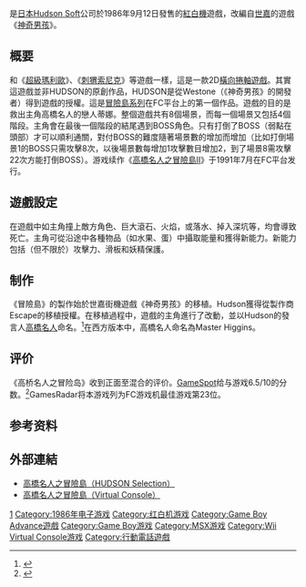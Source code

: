 {{For|整个系列的介绍|高桥名人之冒险岛系列}}

{{NoteTA
| G1=Games
}}
{{Infobox VG
| title = 高橋名人之冒險島
| japanese = 高橋名人の冒険島
| english = Hudson's Adventure Island
<!-- 因文件已删，故注解：| image = File:Adventureisland.jpg -->
| caption=
| developer= [[HUDSON_SOFT|HUDSON SOFT]]
| publisher= HUDSON SOFT
| distributor=
| designer=
| released={{vgrelease|JP|1986年9月12日|NA|1988年9月|EU|1992年}}
| genre= [[平台游戏|平台]]
| modes= 單人
| platforms=[[紅白機|紅白機]]、[[Game_Boy|Game Boy]]、[[MSX|MSX]]、[[GameCube|GameCube]]、[[PlayStation_2|PlayStation 2]]、[[Virtual_Console|Virtual Console]]
}}

{{Vgname|高橋名人之冒險島|ja=高橋名人の冒険島|en=Hudson's Adventure Island|diff=yes}}是[[日本|日本]][[Hudson_Soft|Hudson Soft]]公司於1986年9月12日發售的[[紅白機|紅白機]]遊戲，改編自[[世嘉|世嘉]]的遊戲《[[神奇男孩_(游戏)|神奇男孩]]》。

== 概要 ==
和《[[超級瑪利歐|超級瑪利歐]]》、《[[刺猬索尼克_(1991年游戏)|刺猬索尼克]]》等遊戲一樣，這是一款2D[[橫向捲軸遊戲|橫向捲軸遊戲]]。其實這遊戲並非HUDSON的原創作品，HUDSON是從Westone（《神奇男孩》的開發者）得到遊戲的授權。這是[[高橋名人之冒險島#系列作品|冒險島系列]]在FC平台上的第一個作品。遊戲的目的是救出主角高橋名人的戀人蒂娜。整個遊戲共有8個場景，而每一個場景又包括4個階段。主角會在最後一個階段的結尾遇到BOSS角色。只有打倒了BOSS（弱點在頭部）才可以順利通關，對付BOSS的難度隨著場景數的增加而增加（比如打倒場景1的BOSS只需攻擊8次，以後場景數每增加1攻擊數目增加2，到了場景8需攻擊22次方能打倒BOSS）。游戏续作《[[高橋名人之冒險島II|高橋名人之冒險島II]]》于1991年7月在FC平台发行。

== 遊戲設定 ==
在遊戲中如主角撞上敵方角色、巨大滾石、火焰，或落水、掉入深坑等，均會導致死亡。主角可從沿途中各種物品（如水果、蛋）中攝取能量和獲得新能力。新能力包括（但不限於）攻擊力、滑板和妖精保護。

== 制作 ==
《冒險島》的製作始於世嘉街機遊戲《神奇男孩》的移植。Hudson獲得從製作商Escape的移植授權。在移植過程中，遊戲的主角進行了改動，並以Hudson的發言人[[高橋名人|高橋名人]]命名。<ref>{{cite web|url=http://www.1up.com/features/master-higgins-speaks_2?pager.offset=1|title=Master Higgins Speaks from 1UP.com|quote=Around 1986, there was an arcade game called Wonder Boy that we at Hudson all liked, and there was a suggestion within the company to turn that into a Famicom game. So the vice president and I went to take a look at the development of the character and the game, and as we were looking at the character being built, the character already somewhat resembled me. The vice president was looking at it and went, "Y'know, that character sort of looks like you, and you are a celebrity – it doesn't make any sense for us not to make this game about you." So they decided to turn me into that character, and that's how Adventure Island was born.|deadurl=yes|archiveurl=https://web.archive.org/web/20121020015030/http://www.1up.com/features/master-higgins-speaks_2?pager.offset=1|archivedate=2012-10-20}}</ref>在西方版本中，高橋名人命名為Master Higgins。

== 评价 ==
《高桥名人之冒险岛》收到正面至混合的评价。[[GameSpot|GameSpot]]给与游戏6.5/10的分数。<ref>{{cite web|last=Provo|first=Frank|title=Adventure Island Review|publisher=[[GameSpot|GameSpot]]ccessdate=December 6, 2012|url=http://www.gamespot.com/adventure-island/reviews/adventure-island-review-6178091/|accessdate=2015-11-02|archive-date=2013-04-13|archive-url=https://web.archive.org/web/20130413054139/http://www.gamespot.com/adventure-island/reviews/adventure-island-review-6178091/|dead-url=no}}</ref>GamesRadar将本游戏列为FC游戏机最佳游戏第23位。

== 参考资料 ==
{{Reflist}}

== 外部連結 ==
* [https://web.archive.org/web/20040603065421/http://www.hudson.co.jp/gamenavi/gamedb/softinfo/hu_select/advi/index.html 高橋名人之冒險島（HUDSON Selection）]
* [http://www.nintendo.co.jp/wii/vc/vc_tmb/index.html 高橋名人之冒險島（Virtual Console）] {{Wayback|url=http://www.nintendo.co.jp/wii/vc/vc_tmb/index.html |date=20160812061419 }}

{{冒险岛系列}}
{{神奇男孩系列}}

{{DEFAULTSORT:Takahashi Meijin no Bouken Jima}}
[[Category:高桥名人之冒险岛系列|1]]
[[Category:1986年电子游戏|Category:1986年电子游戏]]
[[Category:红白机游戏|Category:红白机游戏]]
[[Category:Game_Boy_Advance遊戲|Category:Game Boy Advance遊戲]]
[[Category:Game_Boy游戏|Category:Game Boy游戏]]
[[Category:MSX游戏|Category:MSX游戏]]
[[Category:Wii_Virtual_Console游戏|Category:Wii Virtual Console游戏]]
[[Category:行動電話遊戲|Category:行動電話遊戲]]